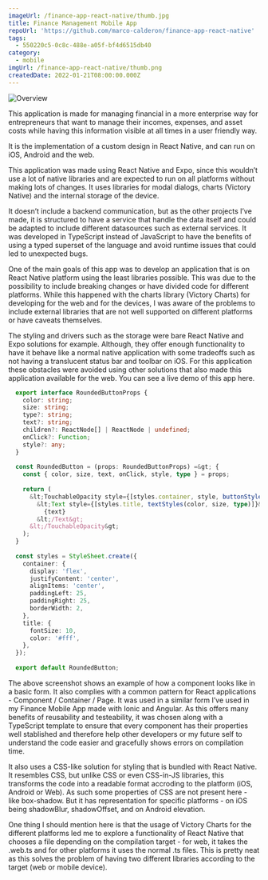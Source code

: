 ```yaml
---
imageUrl: /finance-app-react-native/thumb.jpg
title: Finance Management Mobile App
repoUrl: 'https://github.com/marco-calderon/finance-app-react-native'
tags:
  - 550220c5-0c8c-488e-a05f-bf4d6515db40
category:
  - mobile
imgUrl: /finance-app-react-native/thumb.png
createdDate: 2022-01-21T08:00:00.000Z
---
```


![Overview](/finance-app-react-native/1.jpg)

This application is made for managing financial in a more enterprise way for entrepreneurs that want to manage their incomes, expenses, and asset costs while having this information visible at all times in a user friendly way.

It is the implementation of a custom design in React Native, and can run on iOS, Android and the web.

This application was made using React Native and Expo, since this wouldn’t use a lot of native libraries and are expected to run on all platforms without making lots of changes. It uses libraries for modal dialogs, charts (Victory Native) and the internal storage of the device.

It doesn’t include a backend communication, but as the other projects I’ve made, it is structured to have a service that handle the data itself and could be adapted to include different datasources such as external services. It was developed in TypeScript instead of JavaScript to have the benefits of using a typed superset of the language and avoid runtime issues that could led to unexpected bugs.

One of the main goals of this app was to develop an application that is on React Native platform using the least libraries possible. This was due to the possibility to include breaking changes or have divided code for different platforms. While this happened with the charts library (Victory Charts) for developing for the web and for the devices, I was aware of the problems to include external libraries that are not well supported on different platforms or have caveats themselves.

The styling and drivers such as the storage were bare React Native and Expo solutions for example. Although, they offer enough functionality to have it behave like a normal native application with some tradeoffs such as not having a translucent status bar and toolbar on iOS. For this application these obstacles were avoided using other solutions that also made this application available for the web. You can see a live demo of this app here.

```typescript
  export interface RoundedButtonProps {
    color: string;
    size: string;
    type?: string;
    text?: string;
    children?: ReactNode[] | ReactNode | undefined;
    onClick?: Function;
    style?: any;
  }
  
  const RoundedButton = (props: RoundedButtonProps) =&gt; {
    const { color, size, text, onClick, style, type } = props;
  
    return (
      &lt;TouchableOpacity style={[styles.container, style, buttonStyles(color, size, type)]} onPress={() =&gt; onClick &amp;&amp; onClick()}&gt;
        &lt;Text style={[styles.title, textStyles(color, size, type)]}&gt;
          {text}
        &lt;/Text&gt;
      &lt;/TouchableOpacity&gt;
    );
  }
  
  const styles = StyleSheet.create({
    container: {
      display: 'flex',
      justifyContent: 'center',
      alignItems: 'center',
      paddingLeft: 25,
      paddingRight: 25,
      borderWidth: 2,
    },
    title: {
      fontSize: 10,
      color: '#fff',
    },
  });
  
  export default RoundedButton;
```

The above screenshot shows an example of how a component looks like in a basic form. It also complies with a common pattern for React applications - Component / Container / Page. It was used in a similar form I’ve used in my Finance Mobile App made with Ionic and Angular. As this offers many benefits of reusability and testeability, it was chosen along with a TypeScript template to ensure that every component has their properties well stablished and therefore help other developers or my future self to understand the code easier and gracefully shows errors on compilation time.

It also uses a CSS-like solution for styling that is bundled with React Native. It resembles CSS, but unlike CSS or even CSS-in-JS libraries, this transforms the code into a readable format accroding to the platform (iOS, Android or Web). As such some properties of CSS are not present here - like box-shadow. But it has representation for specific platforms - on iOS being shadowBlur, shadowOffset, and on Android elevation.

One thing I should mention here is that the usage of Victory Charts for the different platforms led me to explore a functionality of React Native that chooses a file depending on the compilation target - for web, it takes the .web.ts and for other platforms it uses the normal .ts files. This is pretty neat as this solves the problem of having two different libraries according to the target (web or mobile device).
